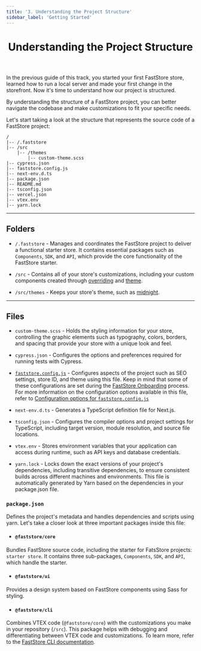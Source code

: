 ```yaml
---
title: '3. Understanding the Project Structure'
sidebar_label: 'Getting Started'
---
```



<header>

# Understanding the Project Structure

</header>

In the previous guide of this track, you started your first FastStore store, learned how to run a local server and made your first change in the storefront. Now it's time to understand how our project is structured.

By understanding the structure of a FastStore project, you can better navigate the codebase and make customizations to fit your specific needs.

Let's start taking a look at the structure that represents the source code of a FastStore project:

  ```
  /
  |-- /.faststore
  |-- /src
      |-- /themes
          |-- custom-theme.scss
  |-- cypress.json
  |-- faststore.config.js
  |-- next-env.d.ts
  |-- package.json
  |-- README.md
  |-- tsconfig.json
  |-- vercel.json
  |-- vtex.env
  |-- yarn.lock

  ```

---

## Folders

- `/.faststore` - Manages and coordinates the FastStore project to deliver a functional starter store. It contains essential packages such as `Components`, `SDK`, and `API`, which provide the core functionality of the FastStore starter.

- `/src` - Contains all of your store's customizations, including your custom components created through [overriding](/docs/building-sections/overriding-components-and-props) and [theme](/docs/themes/overview).
- `/src/themes` - Keeps your store's theme, such as [midnight](/docs/themes/midnight).

---

## Files

- `custom-theme.scss` - Holds the styling information for your store, controlling the graphic elements such as typography, colors, borders, and spacing that provide your store with a unique look and feel.

- `cypress.json` - Configures the options and preferences required for running tests with Cypress.

- [`faststore.config.js`](/docs/faststore-config-options) - Configures aspects of the project such as SEO settings, store ID, and theme using this file. Keep in mind that some of these configurations are set during the [FastStore Onboarding](/docs/getting-started/1-faststore-onboarding/overview) process. For more information on the configuration options available in this file, refer to [Configuration options for `faststore.config.js`](/docs/faststore-config-options)

- `next-env.d.ts` - Generates a TypeScript definition file for Next.js.

- `tsconfig.json` - Configures the compiler options and project settings for TypeScript, including target version, module resolution, and source file locations.

- `vtex.env` - Stores environment variables that your application can access during runtime, such as API keys and database credentials.

- `yarn.lock` - Locks down the exact versions of your project's dependencies, including transitive dependencies, to ensure consistent builds across different machines and environments. This file is automatically generated by Yarn based on the dependencies in your package.json file.

###  `package.json`
Defines the project's metadata and handles dependencies and scripts using yarn. Let's take a closer look at three important packages inside this file:

- #### `@faststore/core`
Bundles FastStore source code, including the starter for FatsStore projects: `starter store`. It contains three sub-packages, `Components`, `SDK`, and `API`, which handle the starter.

- #### `@faststore/ui`
Provides a design system based on FastStore components using Sass for styling.

- #### `@faststore/cli`
Combines VTEX code (`@faststore/core`) with the customizations you make in your repository (`/src`). This package helps with debugging and differentiating between VTEX code and customizations. To learn more, refer to the [FastStore CLI documentation](/docs/getting-started/4-faststore-cli).
